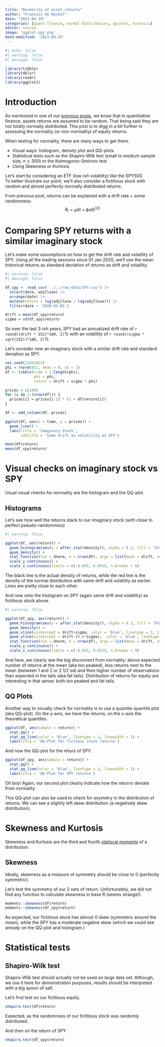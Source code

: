 ```yaml
---
title: "Normality of asset returns"
author: "Francois de Ryckel"
date: "2023-04-19"
categories: [quant-finance, normal-distribution, qq-plot, kurtosis]
editor: source
image: 'qqplot-spy.png'
date-modified: '2023-04-25'
---
```


```r
#| echo: false
#| warning: false
#| message: false

library(tibble)
library(dplyr)
library(readr)
library(ggplot2)
```

# Introduction 

As mentioned in one of our [previous posts](../random-behavior-assets/index.qmd), we know that in quantitative finance, assets returns are assumed to be random.  That being said they are not totally normally distributed.  This post is to digg in a bit further in assessing the normality (or non-normality) of equity returns. 

When testing for normality, there are many ways to get there.  

* Visual ways: histogram, density plot and QQ-plots  
* Statistical tests such as the Shapiro-Wilk test (small to medium sample size, $n \leq 300$) or the Kolmogorov-Smirnov test 
* Using Skewness or Kurtosis. 


Let's start by considering an ETF (low-ish volatility) like the SPY500.  
To better illustrate our point, we'll also consider a fictitious stock with random and almost perfectly normally distributed returns. 

From previous post, returns can be explained with a drift rate + some randomness: 
$$R_i = \mu \delta t + \phi \sigma \delta t^{1/2}$$

# Comparing SPY returns with a similar imaginary stock 

Let's make some assumptions on how to get the drift rate and volatility of SPY.  Using all the trading sessions since 01 Jan 2020, we'll use the mean historical returns as standard deviation of returns as drift and volatility.   

```r
#| warning: false
#| message: false

df_spy <- read_csv('../../raw_data/SPY.csv') |> 
  select(date, adjClose) |> 
  arrange(date) |> 
  mutate(return = log(adjClose / lag(adjClose))) |> 
  filter(date > '2020-01-01')

drift = mean(df_spy$return) 
sigma = sd(df_spy$return) 
```

So over the last 3-ish years, SPY had an annualized drift rate of `r round((drift * 252)*100, 2)`% with an volatility of `r round((sigma * sqrt(252))*100, 2)`%

Let's consider now an imaginary stock with a similar drift rate and standard deviation as SPY.  

```r
set.seed(21042023)
phi = rnorm(831, mean = 0, sd = 1)
df <- tibble(time = 1:length(phi), 
             phi = phi, 
             return = drift + sigma * phi)

prices = c(100)
for (i in 2:(nrow(df))) {
  prices[i] = prices[i-1] * (1 + df$return[i])
}

df <- add_column(df, prices)

ggplot(df, aes(x = time, y = prices)) + 
  geom_line() + 
  labs(title = 'Imaginary Stock', 
       subtitle = 'Same drift as volatility as SPY')
```

```r
mean(df$return)
mean(df_spy$return)
```


# Visual checks on imaginary stock vs SPY 

Usual visual checks for normality are the histogram and the QQ-plot. 

## Histograms 

Let's see how well the returns stack to our imaginary stock (with close to perfect pseudo-randomness)

```r
#| warning: false

ggplot(df, aes(return)) + 
  geom_histogram(aes(y = after_stat(density)), alpha = 0.3, fill = 'blue') + 
  geom_density() + 
  stat_function(fun = dnorm, n = nrow(df), args = list(mean = drift, sd = sigma), color = 'red', size = 1) +
  scale_y_continuous() + 
  scale_x_continuous(limits = c(-0.055, 0.055), n.breaks = 9)
```

The black line is the actual density of returns, while the red line is the density of the normal distribution with same drift and volatility as earlier.   Lines are pretty close to each other.  

And now onto the histogram on SPY (again same drift and volatility) as fictitious stock above. 

```r
#| warning: false

ggplot(df_spy, aes(return)) + 
  geom_histogram(aes(y = after_stat(density)), alpha = 0.3, fill = 'blue') + 
  geom_density() + 
  geom_vline(xintercept = drift+sigma, color = 'blue', linetype = 3, linewidth = 1) + 
  geom_vline(xintercept = drift-(0.6*sigma),  color = 'blue', linetype = 3, linewidth = 1) + 
  stat_function(fun = dnorm, n = nrow(df), args = list(mean = drift, sd = sigma), color = 'red', size = 1) +
  scale_y_continuous() + 
  scale_x_continuous(limits = c(-0.055, 0.055), n.breaks = 9)
```

And here, we clearly see the big disconnect from normality: above expected number of returns at the mean (aka too peaked), less returns next to the mean (between 1 and 2 or 2 1/2 sd) and then higher number of observations than expected in the tails (aka fat tails).  Distribution of returns for equity are interesting in that sense: both too peaked and fat tails. 

## QQ Plots 

Another way to visually check for normality is to use a quantile-quantile plot (aka QQ-plot).  On the y-axis, we have the returns, on the x-axis the theoretical quantiles. 

```r
ggplot(df, aes(sample = return)) + 
  stat_qq() + 
  stat_qq_line(color = 'blue', linetype = 3, linewidth = 1) + 
  labs(title = 'QQ-Plot for fictious stock returns')

```

And now the QQ-plot for the returs of SPY. 

```r
ggplot(df_spy, aes(sample = return)) + 
  stat_qq() + 
  stat_qq_line(color = 'blue', linetype = 3, linewidth = 1) + 
  labs(title = 'QQ-Plot for SPY returns')
```

Oh boy! Again, our second plot clearly indicate how the returns deviate from normality.  

This QQ-plot can also be used to check for asymetry in the distribution of returns.  We can see a slightly left skew distribution (a negatively skew distribution). 

# Skewness and Kurtosis 

Skewness and Kurtosis are the third and fourth [statiscal moments](../statistical-moments/index.qmd) of a distribution.  

## Skewness 

Ideally, skewness as a measure of symmetry should be close to 0 (perfectly symmetric). 

Let's test the symmetry of our 2 sets of return.  Unfortunately, we did not find any function to calculate skewness in base R (seems strange!).  

```r
moments::skewness(df$return)
moments::skewness(df_spy$return)
```

As expected, our fictitious stock has almost 0 skew (symmetric around the mean), while the SPY has a moderate negative skew (which we could see already on the QQ-plot and histogram.)

# Statistical tests 

## Shapiro-Wilk test 

Shapiro-Wilk test should actually not be used on large data set. Although, we use it here for demonstration purposes, results should be interpreted with a big spoon of salt. 

Let's first test on our fictitious equity. 

```r
shapiro.test(df$return)
```

Expected, as the randomness of our fictitious stock was randomly distributed. 

And then on the return of SPY 

```r
shapiro.test(df_spy$return)
```

